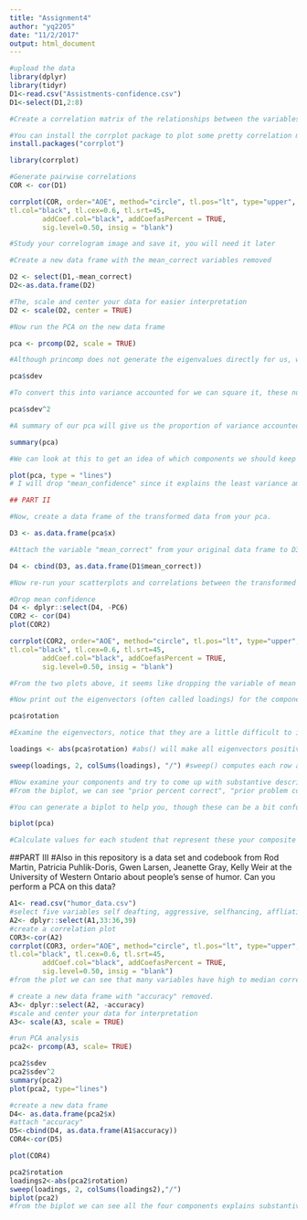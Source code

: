 ```yaml
---
title: "Assignment4"
author: "yq2205"
date: "11/2/2017"
output: html_document
---
```


```r
#upload the data
library(dplyr)
library(tidyr)
D1<-read.csv("Assistments-confidence.csv")
D1<-select(D1,2:8)

```

```r
#Create a correlation matrix of the relationships between the variables, including correlation coefficients for each pair of variables/features.

#You can install the corrplot package to plot some pretty correlation matrices (sometimes called correlograms)
install.packages("corrplot")
```

```r
library(corrplot)

#Generate pairwise correlations
COR <- cor(D1)

corrplot(COR, order="AOE", method="circle", tl.pos="lt", type="upper",        
tl.col="black", tl.cex=0.6, tl.srt=45, 
        addCoef.col="black", addCoefasPercent = TRUE,
        sig.level=0.50, insig = "blank")

#Study your correlogram image and save it, you will need it later
```
```r
#Create a new data frame with the mean_correct variables removed

D2 <- select(D1,-mean_correct)
D2<-as.data.frame(D2)

#The, scale and center your data for easier interpretation
D2 <- scale(D2, center = TRUE)
```
```r
#Now run the PCA on the new data frame

pca <- prcomp(D2, scale = TRUE)

```

```r
#Although princomp does not generate the eigenvalues directly for us, we can print a list of the standard deviation of the variance accounted for by each component.

pca$sdev

#To convert this into variance accounted for we can square it, these numbers are proportional to the eigenvalue

pca$sdev^2

#A summary of our pca will give us the proportion of variance accounted for by each component

summary(pca)

#We can look at this to get an idea of which components we should keep and which we should drop

plot(pca, type = "lines")
# I will drop "mean_confidence" since it explains the least variance among the six variables.
```
```r
## PART II

#Now, create a data frame of the transformed data from your pca.

D3 <- as.data.frame(pca$x)

#Attach the variable "mean_correct" from your original data frame to D3.

D4 <- cbind(D3, as.data.frame(D1$mean_correct))

#Now re-run your scatterplots and correlations between the transformed data and mean_correct. If you had dropped some components would you have lost important infomation about mean_correct?

#Drop mean confidence
D4 <- dplyr::select(D4, -PC6)
COR2 <- cor(D4)
plot(COR2)
```

```r
corrplot(COR2, order="AOE", method="circle", tl.pos="lt", type="upper",        
tl.col="black", tl.cex=0.6, tl.srt=45, 
        addCoef.col="black", addCoefasPercent = TRUE,
        sig.level=0.50, insig = "blank")

#From the two plots above, it seems like dropping the variable of mean confidence makes only four components explains some of the variance.
```
```r
#Now print out the eigenvectors (often called loadings) for the components you generated:

pca$rotation

#Examine the eigenvectors, notice that they are a little difficult to interpret. It is much easier to make sense of them if we make them proportional within each component

loadings <- abs(pca$rotation) #abs() will make all eigenvectors positive

sweep(loadings, 2, colSums(loadings), "/") #sweep() computes each row as a proportion of the column. (There must be a way to do this with dplyr()?)

#Now examine your components and try to come up with substantive descriptions of what some might represent?
#From the biplot, we can see "prior percent correct", "prior problem count" and "problems attempted" are three components explains the most. And "mean confidence", "mean attempt" and "mean hint" have great correlations.

#You can generate a biplot to help you, though these can be a bit confusing. They plot the transformed data by the first two components. Therefore, the axes represent the direction of maximum variance. Then mapped onto this point cloud are the original directions of the variables, depicted as red arrows. It is supposed to provide a visualization of which variables "go together". Variables that possibly represent the same underlying construct point in the same direction.  

biplot(pca)

#Calculate values for each student that represent these your composite variables and then create a new correlogram showing their relationship to mean_correct.


```
##PART III
#Also in this repository is a data set and codebook from Rod Martin, Patricia Puhlik-Doris, Gwen Larsen, Jeanette Gray, Kelly Weir at the University of Western Ontario about people's sense of humor. Can you perform a PCA on this data?
```r
A1<- read.csv("humor_data.csv")
#select five variables self deafting, aggressive, selfhancing, affliative and accuracy.
A2<- dplyr::select(A1,33:36,39)
#create a correlation plot
COR3<-cor(A2)
corrplot(COR3, order="AOE", method="circle", tl.pos="lt", type="upper",        
tl.col="black", tl.cex=0.6, tl.srt=45, 
        addCoef.col="black", addCoefasPercent = TRUE,
        sig.level=0.50, insig = "blank")
#from the plot we can see that many variables have high to median correlations
```
```r
# create a new data frame with "accuracy" removed.
A3<- dplyr::select(A2, -accuracy)
#scale and center your data for interpretation
A3<- scale(A3, scale = TRUE)
```

```r
#run PCA analysis
pca2<- prcomp(A3, scale= TRUE)
```
```r
pca2$sdev
pca2$sdev^2
summary(pca2)
plot(pca2, type="lines")
```

```r
#create a new data frame
D4<- as.data.frame(pca2$x)
#attach "accuracy"
D5<-cbind(D4, as.data.frame(A1$accuracy))
COR4<-cor(D5)
```
```r
plot(COR4)
```

```r
pca2$rotation
loadings2<-abs(pca2$rotation)
sweep(loadings, 2, colSums(loadings2),"/")
biplot(pca2)
#from the biplot we can see all the four components explains substantive variance.
```


